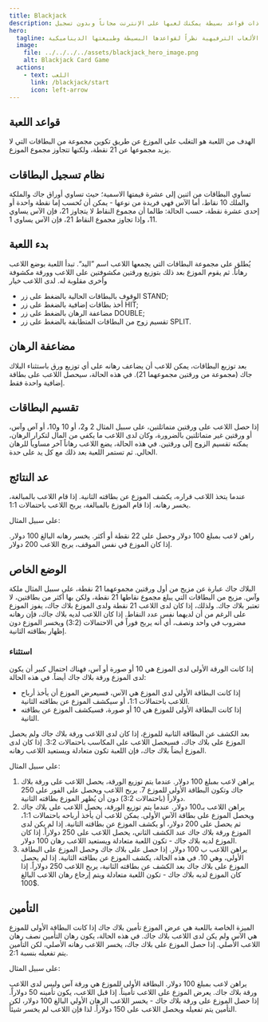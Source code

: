 ```yaml
---
title: Blackjack
description: بلاك جاك هي لعبة ورق ذات قواعد بسيطة يمكنك لعبها على الإنترنت مجاناً وبدون تسجيل.
hero:
  tagline: تُعد البلاك جاك لعبة ورق أيقونية في عالم الألعاب الترفيهية نظراً لقواعدها البسيطة وطبيعتها الديناميكية.
  image:
    file: ../../../../assets/blackjack_hero_image.png
    alt: Blackjack Card Game
  actions:
    - text: اللعب
      link: /blackjack/start
      icon: left-arrow
---
```



<YandexMetrika />

## قواعد اللعبة

الهدف من اللعبة هو التغلب على الموزع عن طريق تكوين مجموعة من البطاقات التي لا يزيد مجموعها عن 21 نقطة، ولكنها تتجاوز مجموع الموزع.

## نظام تسجيل البطاقات

تساوي البطاقات من اثنين إلى عشرة قيمتها الاسمية؛ حيث تساوي أوراق جاك والملكة والملك 10 نقاط، أما الآس فهي فريدة من نوعها - يمكن أن تُحسب إما نقطة واحدة أو إحدى عشرة نقطة، حسب الحالة: طالما أن مجموع النقاط لا يتجاوز 21، فإن الآس يساوي 11، وإذا تجاوز مجموع النقاط 21، فإن الآس يساوي 1.

## بدء اللعبة

يُطلق على مجموعة البطاقات التي يجمعها اللاعب اسم ”اليد“.
تبدأ اللعبة بوضع اللاعب رهاناً. ثم يقوم الموزع بعد ذلك بتوزيع ورقتين مكشوفتين على اللاعب وورقة مكشوفة وأخرى مقلوبة له. لدى اللاعب خيار
- الوقوف بالبطاقات الحالية بالضغط على زر STAND;
- أخذ بطاقات إضافية بالضغط على زر HIT;
- مضاعفة الرهان بالضغط على زر DOUBLE;
- تقسيم زوج من البطاقات المتطابقة بالضغط على زر SPLIT.

## مضاعفة الرهان

بعد توزيع البطاقات، يمكن للاعب أن يضاعف رهانه على أي توزيع ورق باستثناء البلاك جاك (مجموعة من ورقتين مجموعهما 21). في هذه الحالة، سيحصل اللاعب على بطاقة إضافية واحدة فقط.

## تقسيم البطاقات
 
إذا حصل اللاعب على ورقتين متماثلتين، على سبيل المثال 2 و2، أو 10 و10، أو آص وآس، أو ورقتين غير متماثلتين بالضرورة، وكان لدى اللاعب ما يكفي من المال لتكرار الرهان، يمكنه تقسيم الزوج إلى ورقتين. في هذه الحالة، يضع اللاعب رهاناً آخر مساوياً للرهان الحالي. ثم تستمر اللعبة بعد ذلك مع كل يد على حدة.

## عد النتائج

عندما يتخذ اللاعب قراره، يكشف الموزع عن بطاقته الثانية.
إذا قام اللاعب بالمبالغة، يخسر رهانه. إذا قام الموزع بالمبالغة، يربح اللاعب باحتمالات 1:1.

<Aside>
على سبيل المثال:

راهن لاعب بمبلغ 100 دولار وحصل على 22 نقطة أو أكثر. يخسر رهانه البالغ 100 دولار. إذا كان الموزع في نفس الموقف، يربح اللاعب 200 دولار.
</Aside>

## الوضع الخاص

البلاك جاك عبارة عن مزيج من أول ورقتين مجموعهما 21 نقطة، على سبيل المثال ملكة وآس.
مزيج من البطاقات التي يبلغ مجموع نقاطها 21 نقطة، ولكن بها أكثر من بطاقتين، لا تعتبر بلاك جاك. ولذلك، إذا كان لدى اللاعب 21 نقطة ولدى الموزع بلاك جاك، يفوز الموزع على الرغم من أن لديهما نفس عدد النقاط.
إذا كان اللاعب لديه بلاك جاك، فإن رهانه مضروب في واحد ونصف، أي أنه يربح فوراً في الاحتمالات (3:2) ويخسر الموزع دون إظهار بطاقته الثانية.

### استثناء

إذا كانت الورقة الأولى لدى الموزع هي 10 أو صورة أو آس، فهناك احتمال كبير أن يكون لدى الموزع ورقة بلاك جاك أيضاً. في هذه الحالة:

- إذا كانت البطاقة الأولى لدى الموزع هي الآس، فسيعرض الموزع أن يأخذ أرباح اللاعب باحتمالات 1:1، أو سيكشف الموزع عن بطاقته الثانية.
- إذا كانت البطاقة الأولى للموزع هي 10 أو صورة، فسيكشف الموزع عن بطاقته الثانية.

بعد الكشف عن البطاقة الثانية للموزع، إذا كان لدى اللاعب ورقة بلاك جاك ولم يحصل الموزع على بلاك جاك، فسيحصل اللاعب على المكاسب باحتمالات 3:2. إذا كان لدى الموزع أيضاً بلاك جاك، فإن اللعبة تكون متعادلة ويستعيد اللاعب رهانه.

<Aside>
على سبيل المثال:

1) يراهن لاعب بمبلغ 100 دولار. عندما يتم توزيع الورقة، يحصل اللاعب على ورقة بلاك جاك وتكون البطاقة الأولى للموزع 7. يربح اللاعب ويحصل على الفور على 250 دولاراً (باحتمالات 3:2) دون أن يُظهر الموزع بطاقته الثانية.
2) يراهن اللاعب بـ100 دولار. عندما يتم توزيع الورقة، يحصل اللاعب على بلاك جاك ويحصل الموزع على بطاقة الآس الأولى. يمكن للاعب أن يأخذ أرباحه باحتمالات 1:1، ثم يحصل على 200 دولار، أو يكشف الموزع عن بطاقته الثانية. إذا لم يكن لدى الموزع ورقة بلاك جاك عند الكشف الثاني، يحصل اللاعب على 250 دولاراً. إذا كان الموزع لديه بلاك جاك - تكون اللعبة متعادلة ويستعيد اللاعب رهان 100 دولار.
3) يراهن اللاعب ب 100 دولار. إذا حصل على بلاك جاك وحصل الموزع على البطاقة الأولى، وهي 10. في هذه الحالة، يكشف الموزع عن بطاقته الثانية. إذا لم يحصل الموزع على بلاك جاك بعد الكشف عن بطاقته الثانية، يربح اللاعب 250 دولاراً. إذا كان الموزع لديه بلاك جاك - تكون اللعبة متعادلة ويتم إرجاع رهان اللاعب البالغ 100$.
</Aside>

## التأمين

الميزة الخاصة باللعبة هي عرض الموزع تأمين بلاك جاك إذا كانت البطاقة الأولى للموزع هي الآس ولم يكن لدى اللاعب بلاك جاك. في هذه الحالة، يكون رهان التأمين نصف رهان اللاعب الأصلي. إذا حصل الموزع على بلاك جاك، يخسر اللاعب رهانه الأصلي، لكن التأمين يتم تفعيله بنسبة 2:1.

<Aside>
على سبيل المثال:

يراهن لاعب بمبلغ 100 دولار. البطاقة الأولى للموزع هي ورقة آس وليس لدى اللاعب ورقة بلاك جاك. يعرض الموزع على اللاعب تأميناً. إذا قبل اللاعب، يكون تأمينه 50 دولاراً. إذا حصل الموزع على ورقة بلاك جاك - يخسر اللاعب الرهان الأولي البالغ 100 دولار، لكن التأمين يتم تفعيله ويحصل اللاعب على 150 دولاراً. لذا فإن اللاعب لم يخسر شيئاً.
</Aside>